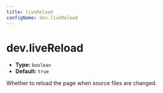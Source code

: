 ```yaml
---
title: liveReload
configName: dev.liveReload
---
```


# dev.liveReload

- **Type:** `boolean`
- **Default:** `true`

Whether to reload the page when source files are changed.


<RsbuildConig />
